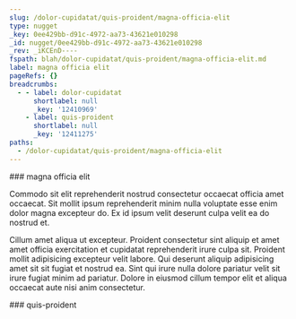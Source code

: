 ```yaml
---
slug: /dolor-cupidatat/quis-proident/magna-officia-elit
type: nugget
_key: 0ee429bb-d91c-4972-aa73-43621e010298
_id: nugget/0ee429bb-d91c-4972-aa73-43621e010298
_rev: _iKCEnD----
fspath: blah/dolor-cupidatat/quis-proident/magna-officia-elit.md
label: magna officia elit
pageRefs: {}
breadcrumbs:
  - - label: dolor-cupidatat
      shortlabel: null
      _key: '12410969'
    - label: quis-proident
      shortlabel: null
      _key: '12411275'
paths:
  - /dolor-cupidatat/quis-proident/magna-officia-elit
---
```


<NuggetArea>
<Nugget slug="/dolor-cupidatat/quis-proident/magna-officia-elit" type="nugget" _key="0ee429bb-d91c-4972-aa73-43621e010298" _id="nugget/0ee429bb-d91c-4972-aa73-43621e010298" _rev="_iKCEnD----" fspath="blah/dolor-cupidatat/quis-proident/magna-officia-elit.md" label="magna officia elit" paths="/dolor-cupidatat/quis-proident/magna-officia-elit">
<NuggetBody>
### magna officia elit

Commodo sit elit reprehenderit nostrud consectetur occaecat officia amet occaecat. Sit mollit ipsum reprehenderit minim nulla voluptate esse enim dolor magna excepteur do. Ex id ipsum velit deserunt culpa velit ea do nostrud et.

Cillum amet aliqua ut excepteur. Proident consectetur sint aliquip et amet amet officia exercitation et cupidatat reprehenderit irure culpa sit. Proident mollit adipisicing excepteur velit labore. Qui deserunt aliquip adipisicing amet sit sit fugiat et nostrud ea. Sint qui irure nulla dolore pariatur velit sit irure fugiat minim ad pariatur. Dolore in eiusmod cillum tempor elit et aliqua occaecat aute nisi anim consectetur.

</NuggetBody>
<Breadcrumbs>
<Crumbs>
<Crumb _key="12410969" label="dolor-cupidatat" /><Crumb _key="12411275" label="quis-proident" />
</Crumbs>
</Breadcrumbs>
</Nugget>

<NuggetsInbound>
</NuggetsInbound>
<NuggetsOutbound>
</NuggetsOutbound>
</NuggetArea>
<PassagesInbound>
<Passage direction="inbound" type="passage" _key="12411275" _id="passage/12411275" _rev="_iKCEnCO--A" label="quis-proident" passage="quis-proident" fspath="blah/dolor-cupidatat/quis-proident" paths="/dolor-cupidatat/quis-proident" slug="/dolor-cupidatat/quis-proident">
<NuggetBody>
### quis-proident

</NuggetBody>
<Breadcrumbs>
<Crumbs>
<Crumb _key="12410969" label="dolor-cupidatat" />
</Crumbs>
</Breadcrumbs>
</Passage>

</PassagesInbound>
<PassagesOutbound>
</PassagesOutbound>